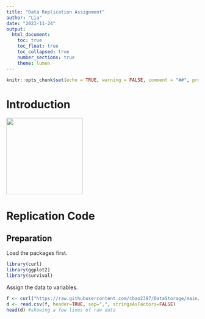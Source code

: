```yaml
---
title: "Data Replication Assignment"
author: "Lia"
date: "2023-11-24"
output:
  html_document:
    toc: true
    toc_float: true
    toc_collapsed: true
    number_sections: true
    theme: lumen
---
```


```r
knitr::opts_chunk$set(echo = TRUE, warning = FALSE, comment = "##", prompt = TRUE, tidy = TRUE, tidy.opts = list(width.cutoff = 75), fig.path = "img/")
```

# Introduction

<img src="https://images.squarespace-cdn.com/content/5e2a22a2ca128a771ade8d50/1598782959890-9P2JAT0PQKWY2TWJL3GT/Cryptococcus+Cover+Image.jpg?format=1500w&content-type=image%2Fjpeg" width="200px"/>

# Replication Code

## Preparation

Load the packages first. 

```r
library(curl)
library(ggplot2)
library(survival)
```

Assign the data to variables. 

```r
f <- curl("https://raw.githubusercontent.com/cbao2397/DataStorage/main/Combined_CM_Depression_Database.csv")
d <- read.csv(f, header=TRUE, sep=",", stringsAsFactors=FALSE)
head(d) #showing a few lines of raw data
```


